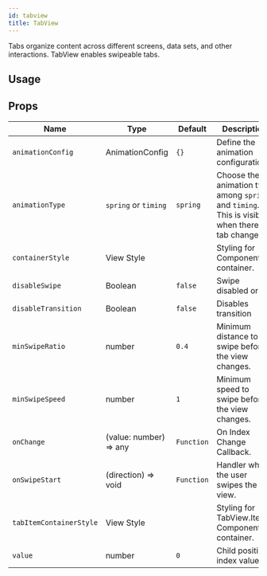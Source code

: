```yaml
---
id: tabview
title: TabView
---
```



Tabs organize content across different screens, data sets, and other interactions.
TabView enables swipeable tabs.

## Usage

<Usage />

## Props

<div class='table-responsive'>

| Name                    | Type                   | Default    | Description                                                                                      |
| ----------------------- | ---------------------- | ---------- | ------------------------------------------------------------------------------------------------ |
| `animationConfig`       | AnimationConfig        | `{}`       | Define the animation configurations.                                                             |
| `animationType`         | `spring` or `timing`   | `spring`   | Choose the animation type among `spring` and `timing`. This is visible when there is tab change. |
| `containerStyle`        | View Style             |            | Styling for Component container.                                                                 |
| `disableSwipe`          | Boolean                | `false`    | Swipe disabled or not                                                                            |
| `disableTransition`     | Boolean                | `false`    | Disables transition                                                                              |
| `minSwipeRatio`         | number                 | `0.4`      | Minimum distance to swipe before the view changes.                                               |
| `minSwipeSpeed`         | number                 | `1`        | Minimum speed to swipe before the view changes.                                                  |
| `onChange`              | (value: number) => any | `Function` | On Index Change Callback.                                                                        |
| `onSwipeStart`          | (direction) => void    | `Function` | Handler when the user swipes the view.                                                           |
| `tabItemContainerStyle` | View Style             |            | Styling for TabView.Item Component container.                                                    |
| `value`                 | number                 | `0`        | Child position index value.                                                                      |

</div>
